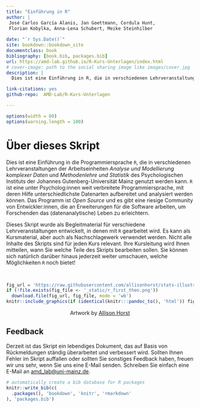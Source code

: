 ```yaml
--- 
title: "Einführung in R"
author: |
 José Carlos García Alanis, Jan Goettmann, Cordula Hunt,  
 Florian Kobylka, Anna-Lena Schubert, Meike Steinhilber
 
date: "`r Sys.Date()`"
site: bookdown::bookdown_site
documentclass: book
bibliography: [book.bib, packages.bib]
url: https://amd-lab.github.io/R-Kurs-Unterlagen/index.html
# cover-image: path to the social sharing image like images/cover.jpg
description: |
  Dies ist eine Einführung in R, die in verschiedenen Lehrveranstaltungen der Arbeitseinheiten *Analyse und Modellierung komplexer Daten* und *Methodenlehre und Statistik* des Psychologischen Instituts der Johannes Gutenberg-Universität Mainz genutzt werden.

link-citations: yes
github-repo:  AMD-Lab/R-Kurs-Unterlagen

---
```


```r
options(width = 60)
options(warning.length = 100)
```

# Über dieses Skript

Dies ist eine Einführung in die Programmiersprache `R`, die in verschiedenen Lehrveranstaltungen der Arbeitseinheiten *Analyse und Modellierung komplexer Daten* und *Methodenlehre und Statistik* des Psychologischen Instituts der Johannes Gutenberg-Universität Mainz genutzt werden kann. `R` ist eine unter Psycholog:innen weit verbreitete Programmiersprache, mit deren Hilfe unterschiedlichste Datenarten aufbereitet und analysiert werden können. Das Programm ist *Open Source* und es gibt eine riesige Community von Entwickler:innen, die an Erweiterungen für die Software arbeiten, um Forschenden das (datenanalytische) Leben zu erleichtern.

Dieses Skript wurde als Begleitmaterial für verschiedene Lehrveranstaltungen entwickelt, in denen mit `R` gearbeitet wird. Es kann als Kursmaterial, aber auch als Nachschlagewerk verwendet werden. Nicht alle Inhalte des Skripts sind für jeden Kurs relevant. Ihre Kursleitung wird Ihnen mitteilen, wann Sie welche Teile des Skripts bearbeiten sollen. Sie können sich natürlich darüber hinaus jederzeit weiter umschauen, welche Möglichkeiten `R` noch bietet!

<br>
```r
fig_url = 'https://raw.githubusercontent.com/allisonhorst/stats-illustrations/master/rstats-artwork/r_first_then.png'
if (!file.exists(fig_file <- '_static/r_first_then.png'))
  download.file(fig_url, fig_file, mode = 'wb')
knitr::include_graphics(if (identical(knitr:::pandoc_to(), 'html')) fig_url else fig_file)
```
<center>
Artwork by [Allison Horst](https://github.com/allisonhorst/stats-illustrations)
</center>

## Feedback

Derzeit ist das Skript ein lebendiges Dokument, das auf Basis von Rückmeldungen ständig überarbeitet und verbessert wird. Sollten Ihnen Fehler im Skript auffallen oder sollten Sie sonstiges Feedback haben, freuen wir uns sehr, wenn Sie uns eine E-Mail senden. Schreiben Sie einfach eine E-Mail an [amd_lab@uni-mainz.de](mailto:amd_lab@uni-mainz.de?subject=R-Kurs-Unterlagen).


```r
# automatically create a bib database for R packages
knitr::write_bib(c(
  .packages(), 'bookdown', 'knitr', 'rmarkdown'
), 'packages.bib')
```
